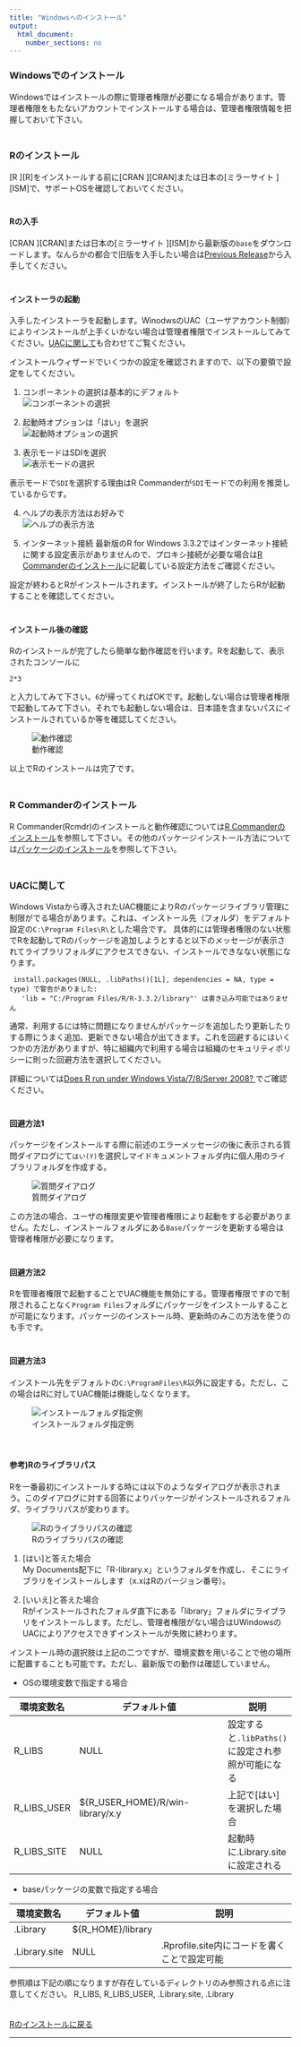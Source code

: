 ```yaml
---
title: "Windowsへのインストール"
output:
  html_document:
    number_sections: no
---
```


### Windowsでのインストール
Windowsではインストールの際に管理者権限が必要になる場合があります。管理者権限をもたないアカウントでインストールする場合は、管理者権限情報を把握しておいて下さい。  
　  

### Rのインストール
[R <i class="fa fa-external-link"></i>][R]をインストールする前に[CRAN <i class="fa fa-external-link"></i>][CRAN]または日本の[ミラーサイト <i class="fa fa-external-link"></i>][ISM]で、サポートOSを確認しておいてください。  
　  

#### Rの入手 {#DownloadR}
[CRAN <i class="fa fa-external-link"></i>][CRAN]または日本の[ミラーサイト <i class="fa fa-external-link"></i>][ISM]から最新版の`base`をダウンロードします。なんらかの都合で旧版を入手したい場合は[Previous Release](https://cran.r-project.org/bin/windows/base/old/)から入手してください。  
　  

#### インストーラの起動
入手したインストーラを起動します。WinodwsのUAC（ユーザアカウント制御）によりインストールが上手くいかない場合は管理者権限でインストールしてみてください。[UACに関して](#UAC)も合わせてご覧ください。

インストールウィザードでいくつかの設定を確認されますので、以下の要領で設定をしてください。

1. コンポーネントの選択は基本的にデフォルト  
![コンポーネントの選択](./fig/R_InstallerWin_04.jpg)

2. 起動時オプションは「はい」を選択  
![起動時オプションの選択](./fig/R_InstallerWin_06.jpg)

3. 表示モードはSDIを選択  
![表示モードの選択](./fig/R_InstallerWin_08.jpg)

表示モードで`SDI`を選択する理由はR Commanderが`SDI`モードでの利用を推奨しているからです。

4. ヘルプの表示方法はお好みで  
![ヘルプの表示方法](./fig/R_InstallerWin_09.jpg)

5. インターネット接続
最新版のR for Windows 3.3.2ではインターネット接続に関する設定表示がありませんので、プロキシ接続が必要な場合は[R Commanderのインストール](./install_rcmdr.html)に記載している設定方法をご確認ください。

設定が終わるとRがインストールされます。インストールが終了したらRが起動することを確認してください。  
　  

#### インストール後の確認
Rのインストールが完了したら簡単な動作確認を行います。Rを起動して、表示されたコンソールに

```
2*3
```

と入力してみて下さい。`6`が帰ってくればOKです。起動しない場合は管理者権限で起動してみて下さい。それでも起動しない場合は、日本語を含まないパスにインストールされているか等を確認してください。

![動作確認](./fig/R_Check_02.jpg)

以上でRのインストールは完了です。  
　  

### R Commanderのインストール
R Commander(Rcmdr)のインストールと動作確認については[R Commanderのインストール](./install_rcmdr.html)を参照して下さい。その他のパッケージインストール方法については[パッケージのインストール](./install_pkg.html)を参照して下さい。  
　  

### UACに関して {#UAC}
Windows Vistaから導入されたUAC機能によりRのパッケージライブラリ管理に制限がでる場合があります。これは、インストール先（フォルダ）をデフォルト設定の`C:\Program Files\R\`とした場合です。
具体的には管理者権限のない状態でRを起動してRのパッケージを追加しようとすると以下のメッセージが表示されてライブラリフォルダにアクセスできない、インストールできなない状態になります。

```
 install.packages(NULL, .libPaths()[1L], dependencies = NA, type = type) で警告がありました: 
   'lib = "C:/Program Files/R/R-3.3.2/library"' は書き込み可能ではありません
```

通常、利用するには特に問題になりませんがパッケージを追加したり更新したりする際にうまく追加、更新できない場合が出てきます。これを回避するにはいくつかの方法がありますが、特に組織内で利用する場合は組織のセキュリティポリシーに則った回避方法を選択してください。  

詳細については[Does R run under Windows Vista/7/8/Server 2008? <i class="fa fa-external-link"></i>](https://cran.ism.ac.jp/bin/windows/base/rw-FAQ.html#Does-R-run-under-Windows-Vista_003f){target="_blank" title="CRAN FQA"}でご確認ください。  
　  

#### 回避方法1
パッケージをインストールする際に前述のエラーメッセージの後に表示される質問ダイアログにて`はい(Y)`を選択しマイドキュメントフォルダ内に個人用のライブラリフォルダを作成する。

![質問ダイアログ](./fig/Rcmdr_Install_07_select_yes.jpg)

この方法の場合、ユーザの権限変更や管理者権限により起動をする必要がありません。ただし、インストールフォルダにある`Base`パッケージを更新する場合は管理者権限が必要になります。  
　  

#### 回避方法2
Rを管理者権限で起動することでUAC機能を無効にする。管理者権限ですので制限されることなく`Program Files`フォルダにパッケージをインストールすることが可能になります。パッケージのインストール時、更新時のみこの方法を使うのも手です。  
　  

#### 回避方法3
インストール先をデフォルトの`C:\ProgramFiles\R`以外に設定する。ただし、この場合はRに対してUAC機能は機能しなくなります。

![インストールフォルダ指定例](./fig/R_InstallerWin_03_2.jpg)

　  

#### 参考)Rのライブラリパス
Rを一番最初にインストールする時には以下のようなダイアログが表示されまう。このダイアログに対する回答によりパッケージがインストールされるフォルダ、ライブラリパスが変わります。

![Rのライブラリパスの確認](./fig/install_path_win.png)

1) [はい]と答えた場合  
My Documents配下に「R\win-library\x.x」というフォルダを作成し、そこにライブラリをインストールします（x.xはRのバージョン番号）。

2) [いいえ]と答えた場合  
Rがインストールされたフォルダ直下にある「library」フォルダにライブラリをインストールします。ただし、管理者権限がない場合はUWindowsのUACによりアクセスできずインストールが失敗に終わります。

インストール時の選択肢は上記の二つですが、環境変数を用いることで他の場所に配置することも可能です。ただし、最新版での動作は確認していません。  

* OSの環境変数で指定する場合  

環境変数名  | デフォルト値                          | 説明
------------|---------------------------------------|---
R_LIBS      | NULL                                  | 設定すると`.libPaths()`に設定され参照が可能になる  
R_LIBS_USER	| ${R_USER_HOME}/R/win-library/x.y      | 上記で[はい]を選択した場合
R_LIBS_SITE	| NULL                                  | 起動時に.Library.siteに設定される 

* baseパッケージの変数で指定する場合  

環境変数名    | デフォルト値      | 説明
--------------|-------------------|---------------------------------------------
.Library		  | ${R_HOME}/library | 
.Library.site |	NULL              | .Rprofile.site内にコードを書くことで設定可能

参照順は下記の順になりますが存在しているディレクトリのみ参照される点に注意してください。
R_LIBS, R_LIBS_USER, .Library.site, .Library  
　  

[Rのインストールに戻る](#DownloadR)

---